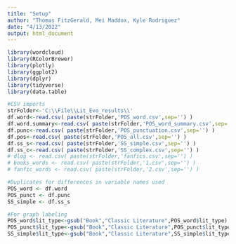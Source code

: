---
title: "Setup"
author: "Thomas FitzGerald, Mei Maddox, Kyle Rodriguez"
date: "4/13/2022"
output: html_document
---

```{r setup, include=FALSE}
library(wordcloud)
library(RColorBrewer)
library(plotly)
library(ggplot2)
library(dplyr)
library(tidyverse)
library(data.table)

#CSV imports
strFolder<-'C:\\File\\Lit_Evo_results\\'
df.word<-read.csv( paste(strFolder,'POS_word.csv',sep='') )
df.word.summary<-read.csv( paste(strFolder,'POS_word_summary.csv',sep='') )
df.punc<-read.csv( paste(strFolder,'POS_punctuation.csv',sep='') )
df.pos<-read.csv( paste(strFolder,'POS_all.csv',sep='') )
df.ss_s<-read.csv( paste(strFolder,'SS_simple.csv',sep='') )
df.ss_c<-read.csv( paste(strFolder,'SS_complex.csv',sep='') )
# dlog <- read.csv( paste(strFolder,'fanfics.csv',sep='') )
# books_words <- read.csv( paste(strFolder,'1.csv',sep='') )
# fanfic_words <- read.csv( paste(strFolder,'2.csv',sep='') )

#Duplicates for differences in variable names used
POS_word <- df.word
POS_punct <- df.punc
SS_simple <- df.ss_s

#For graph labeling
POS_word$lit_type<-gsub("Book","Classic Literature",POS_word$lit_type)
POS_punct$lit_type<-gsub("Book","Classic Literature",POS_punct$lit_type)
SS_simple$lit_type<-gsub("Book","Classic Literature",SS_simple$lit_type)
```
